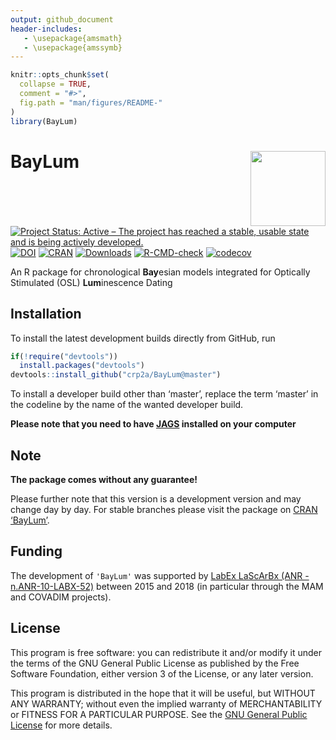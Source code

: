 ```yaml
---
output: github_document
header-includes:
   - \usepackage{amsmath}
   - \usepackage{amssymb}
---
```

<!-- README.md was auto-generated by README.Rmd. Please DO NOT edit by hand!-->

```r
knitr::opts_chunk$set(
  collapse = TRUE,
  comment = "#>",
  fig.path = "man/figures/README-"
)
library(BayLum)
```
 
# BayLum <img width=120px src="man/figures/BayLum_logo.png" align="right" />

[![Project Status: Active – The project has reached a stable, usable state and is being actively developed.](https://www.repostatus.org/badges/latest/active.svg)](https://www.repostatus.org/#active)
[![DOI](https://zenodo.org/badge/DOI/10.5281/zenodo.4311266.svg)](https://doi.org/10.5281/zenodo.4311266)
[![CRAN](https://www.r-pkg.org/badges/version/BayLum)](https://CRAN.R-project.org/package=BayLum)
[![Downloads](https://cranlogs.r-pkg.org/badges/grand-total/BayLum)](https://www.r-pkg.org/pkg/BayLum)
[![R-CMD-check](https://github.com/crp2a/BayLum/workflows/GitHub Actions CI/badge.svg)](https://github.com/crp2a/BayLum/actions)
[![codecov](https://codecov.io/gh/crp2a/BayLum/branch/master/graph/badge.svg?token=cOdZr6imKX)](https://codecov.io/gh/crp2a/BayLum)

An R package for chronological **Bay**esian models integrated for Optically Stimulated (OSL) **Lum**inescence Dating

## Installation

To install the latest development builds directly from GitHub, run

```r
if(!require("devtools"))
  install.packages("devtools")
devtools::install_github("crp2a/BayLum@master")
```

To install a developer build other than 'master', replace the term 'master' in the codeline by the name
of the wanted developer build. 

**Please note that you need to have [JAGS](https://mcmc-jags.sourceforge.io) installed on your computer**

## Note

**The package comes without any guarantee!**

Please further note that this version is a development version and may change day by day. For stable branches please visit
the package on [CRAN 'BayLum'](https://CRAN.R-project.org/package=BayLum ).

## Funding

The development of `'BayLum'`  was supported by [LabEx LaScArBx (ANR -n.ANR-10-LABX-52)](https://lascarbx.labex.u-bordeaux.fr) between
2015 and 2018 (in particular through the MAM and COVADIM projects).

## License

This program is free software: you can redistribute it and/or modify it under the terms of the GNU General Public License as published by the Free Software Foundation, either version 3 of the License, or any later version.

This program is distributed in the hope that it will be useful, but WITHOUT ANY WARRANTY; without even the implied warranty of MERCHANTABILITY or FITNESS FOR A PARTICULAR PURPOSE. See the [GNU General Public License](https://github.com/crp2a/BayLum/blob/master/LICENSE) for more details.
